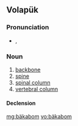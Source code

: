 ==Volapük==

===Pronunciation===
* {{IPA|[bɛkaˈbom]|lang=vo}}, {{SAMPA|[bEka"bom]}}

===Noun===
{{vo-noun}}

# [[backbone]]
# [[spine]]
# [[spinal column]]
# [[vertebral column]]

====Declension====
{{vo-decl-noun}}

[[mg:bäkabom]]
[[vo:bäkabom]]